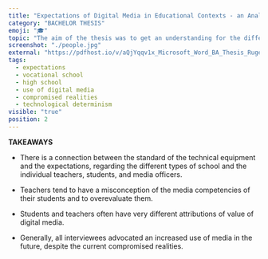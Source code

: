 ```yaml
---
title: "Expectations of Digital Media in Educational Contexts - an Analysis of a German High School and Vocational School"
category: "BACHELOR THESIS"
emoji: "🎓"
topic: "The aim of the thesis was to get an understanding for the different expectations of digital media in schools and to analyze how the expectations are socially shaped. The leading research question was: What are the expectations of digital media in educational contexts?"
screenshot: "./people.jpg"
external: "https://pdfhost.io/v/aQjYqqv1x_Microsoft_Word_BA_Thesis_Ruge_Websiteversiondocx.pdf"
tags:
  - expectations
  - vocational school
  - high school
  - use of digital media
  - compromised realities
  - technological determinism
visible: "true"
position: 2
---
```


**TAKEAWAYS**
- There is a <Underlining color={Theme.colors.secondary} hoverColor={Theme.colors.secondary}>connection between the standard of the technical equipment and the expectations</Underlining>, regarding the different types of school and the individual teachers, students, and media officers.

- Teachers tend to have <Underlining color={Theme.colors.secondary} hoverColor={Theme.colors.secondary}>a misconception of the media competencies</Underlining> of their students and to overevaluate them.

- Students and teachers often have very <Underlining color={Theme.colors.secondary} hoverColor={Theme.colors.secondary}>different attributions of value</Underlining> of digital media. 

- Generally, all interviewees advocated an <Underlining color={Theme.colors.secondary} hoverColor={Theme.colors.secondary}>increased use of media in the future</Underlining>, despite the current compromised realities.
